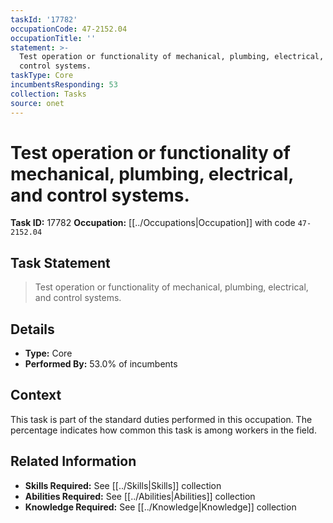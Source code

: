 ```yaml
---
taskId: '17782'
occupationCode: 47-2152.04
occupationTitle: ''
statement: >-
  Test operation or functionality of mechanical, plumbing, electrical, and
  control systems.
taskType: Core
incumbentsResponding: 53
collection: Tasks
source: onet
---
```

# Test operation or functionality of mechanical, plumbing, electrical, and control systems.

**Task ID:** 17782
**Occupation:** [[../Occupations|Occupation]] with code `47-2152.04`

## Task Statement

> Test operation or functionality of mechanical, plumbing, electrical, and control systems.

## Details

- **Type:** Core
- **Performed By:** 53.0% of incumbents

## Context

This task is part of the standard duties performed in this occupation. The percentage indicates how common this task is among workers in the field.

## Related Information

- **Skills Required:** See [[../Skills|Skills]] collection
- **Abilities Required:** See [[../Abilities|Abilities]] collection
- **Knowledge Required:** See [[../Knowledge|Knowledge]] collection
